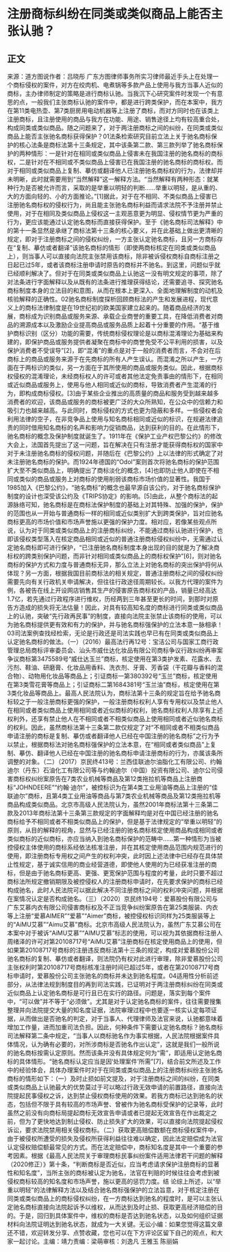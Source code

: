 # 注册商标纠纷在同类或类似商品上能否主张认驰？
## 正文
来源：道方图说作者：吕晓彤 广东方图律师事务所实习律师最近手头上在处理一个商标侵权的案件，对方在绞肉机、电煮锅等多款产品上使用与我方当事人近似的商标，主办律师制定的策略是进行商标认驰。当我沉下心研究案件时发现一个有意思的点，一般我们主张商标认驰的案件中，都是进行跨类保护，而在本案中，我方在第11类电热壶、第7类厨房用电动机器等上注册了商标，而对方同时也在该类上注册商标，且注册使用的商品与我方在功能、用途、销售途径上均有较高重合处，构成同类或类似商品。随之问题来了，对于两注册商标之间的纠纷，在同类或类似商品上能否主张驰名商标获得保护？01法条检索研究目前立法上关于驰名商标保护的核心法条是商标法第十三条规定，其中该条第二款、第三款列举了驰名商标保护的两种情形：一是针对在相同或类似商品上侵害未在我国注册的驰名商标的商标权，二是针对在不相同或不类似商品上侵害已在我国注册的驰名商标的商标权。而对于相同或类似商品上复制、摹仿或翻译他人已注册驰名商标权的行为，法律却并未明晰，此时就需要用到“当然解释”这一解释方法。“当然解释有两种形态：就某种行为是否被允许而言，采取的是举重以明轻的判断……举重以明轻，是从重的、大的方面向轻的、小的方面推论。”[1]据此，对于在不相同、不类似商品上侵害已注册驰名商标权的侵权行为，尚且能主张驰名商标利益而请求法院不予注册并禁止使用，对于在相同及类似商品上侵权这一主观恶意更为明显、侵权情节更为严重的行为，更应该能通过认定驰名商标而直接获得保护。至于《驰名商标司法解释》中的第十一条显然是承继了商标法第十三条的核心要义，并在此基础上做出更清晰的规定，即对于注册商标之间的侵权纠纷，一方主张认定驰名商标，且另一方商标存在“复制、摹仿或者翻译”该驰名商标的情形（即使两商标核定在同类或类似商品上），则当事人可以直接向法院主张禁用该商标，除非被诉侵权商标自商标注册之日起已过5年，或者该商标注册申请时原告的商标并不驰名。到这里，问题似乎就已经顺利解决了。但对于在同类或类似商品上认驰这一没有明文规定的事项，除了对法条进行字面解释以及从既有的法条进行推理获得结论，还需要追寻、探究驰名商标制度本身的立法目的和意图，从而在根本上更深入、全面地理解制度的动机及核验解释的正确性。02驰名商标制度探析回顾商标法的产生和发展进程，现代意义上的商标法律制度是在19世纪初的欧美国家建立起来的。随着商品经济的发展，商标成为识别商品或服务来源、承载企业商誉的重要工具，在降低消费者对商品的溯源成本以及激励企业提高商品或服务品质上起着十分重要的作用。“基于维护商标识别（区分）功能的需要，传统商标侵权理论是以商标混淆理论为基础来构建的，即保护商品或服务提供者凝聚在商标中的商誉免受不公平利用的损害，以及保护消费者不受误导”[2]，即“混淆”的重点是对于一般的消费者而言，不会对在后商标上的商品或服务来源于在先商标的所有人产生误认。而混淆之所以产生，一方面在于两标识的类似，另一方面在于其所使用的商品或服务类似。因此，根据商标权侵权的混淆理论，未经商标权人的许可或者其他法定免责事由的情形下，在相同或近似商品或服务上，使用与他人相同或近似的商标，导致消费者产生混淆的行为，即构成商标侵权。[3]由于某些企业推出的高质量的商品和服务受到越来越多消费者的欢迎，该商品或服务的商标被更广泛的大众所熟知，在公众中的信赖力和吸引力也越来越高。与此同时，商标侵权的方式也更为隐蔽和多样。一些侵权者会利用法律的空子，在非竞争品上使用与知名商标相同或近似的标识，在规避法律追责的同时借用知名商标的名声和影响力促销商品，达到获利的目的。在此情形下，驰名商标的概念及保护制度就诞生了。1911年在《保护工业产权巴黎公约》的修改大会上，法国首先提出了这一问题，旨在解决在只有注册才能获得商标权的国家中对于未注册驰名商标的侵权问题，并随后在《巴黎公约》上以法律的形式确定了对未注册驰名商标的保护。而1924年德国的“Odol”案则首次将驰名商标的保护范围扩大至不类似商品上，明确提出了商标淡化的概念，[4]也即防止他人即使在不相同或类似的商品或服务上对商标的使用削弱该商标市场价值的显著性。我国于1985加入《巴黎公约》，“驰名商标”的概念也最早源自该公约，对于驰名商标保护制度的设计也深受该公约及《TRIPS协定》的影响。[5]由此，从整个商标法的起源脉络可知，驰名商标是在商标法保护制度的基础上对其特殊、加强的保护，保护的范围也从一开始与普通商标一样的相同或近似类别扩大到跨类保护，旨对应驰名商标更高的市场价值和市场声誉施以更强的保护力度。相对应，若像某些观点所说，认为对于同类或类似商品上的注册商标纠纷，不能通过商标认驰进行保护，也即该侵权类型落入在核定商品相同或近似的普通注册商标侵权纠纷中，无需通过认定驰名商标即可进行保护，“已注册驰名商标制度本身出现的目的就是为了解决商标权的跨类别保护问题，而非针对相同或类似商品上的商标权保护”[6]，则对驰名商标的保护方式和力度与普通商标无异，那么立法上对驰名商标的突出保护将何从体现？另一方面，根据我国目前商标法的相关规定，普通注册商标之间的侵权纠纷需要先向有关行政机关申请解决，但往往行政途径周期较长。以我方代理的案件为例，各被告在线上开设网店销售其生产的侵害原告商标权的产品，销量已经高达1.7亿，若先通过行政程序进行维权，历经两到三年甚至更长的时间，到那时对原告方造成的损失将无法估量！因此，对具有较高知名度的商标进行同类或类似商品上的认驰，突破“先行政再民事”的制度，直接向法院主张禁止该商标的使用，可以为驰名商标提供更有效和有力的保护，并与驰名商标强保护的立法本意一脉相承！03司法案例查找经检索，无论是行政还是司法实践也早已有在同类或类似商品上认定驰名商标的做法。（一）（2016）最高法行再12号：宝洁公司与国家工商行政管理总局商标评审委员会、汕头市威仕达化妆品有限公司商标争议行政纠纷再审案争议商标第3475589号“威仕达玉兰”商标，核定使用在第3类护发素、花露水、去污剂、鞋油、研磨膏、化妆品用香料、洗衣剂、牙膏、芳香袋（干花瓣与香料的混合物）、动物用化妆品等商品上；引证商标一第380392号“玉兰”商标，核定使用在第3类雪花膏等商品上；引证商标二第1684381号“玉兰油”商标，核定使用在第3类化妆品等商品上。最高人民法院认为，商标法第十三条的规定旨在给予驰名商标较之于一般注册商标更强的保护，一般注册商标权利人享有专用权以及禁止他人在相同或者类似商品上使用相同或者近似商标的权利，驰名商标权利人除享有上述权利外，还享有禁止他人在不相同或者不相类似商品上使用相同或者近似驰名商标的权利。因此，虽然商标法第十三条第二款仅规定了对“不相同或者不相类似商品申请注册的商标是复制、摹仿或者翻译他人已经在中国注册的驰名商标”之行为予以禁止，根据商标法对驰名商标强保护的立法本意，在“相同或者类似商品”上复制、摹仿、翻译他人已经在中国注册的驰名商标申请注册商标的行为，亦属该条所调整的对象。（二）（2017）京民终413号：兰西佳联迪尔油脂化工有限公司、约翰迪尔（丹东）石油化工有限公司等与约翰迪尔（中国）投资有限公司、迪尔公司侵害商标权纠纷案原告在7类农业机械等商品及第12类拖拉机等商品上注册商标“JOHNDEERE”“约翰·迪尔”，被控标识为在第4类工业用油等商品上注册的“佳联迪尔”商标，且第4类工业用油等商品与第7类农业机械等商品及第12类拖拉机等商品构成类似商品。北京市高级人民法院认为，虽然2001年商标法第十三条第二款及2013年商标法第十三条第三款规定的字面解释均是对在中国已经注册的驰名商标给予不相同或者不相类似商品上的保护，但是基于法律规定的“举重以明轻”的原则，从目的解释的视角，显然与已经注册的驰名商标核定使用商品构成相同或者类似商标的近似商标，亦应当纳入到驰名商标保护的范畴中……第一种情形为当被控侵权主体使用的商标系经依法核准注册，并在其核定使用商品范围内规范进行的使用，即注册商标专用权之间产生的权利冲突，此时因上述法律中已经存在具体禁止性规定，基于诚实信用的商业经营道德，即使他人使用的为已经获准注册的商标，但是由于驰名商标更高、更强、更宽保护范围与程度的考量，此时只要不超过商标法所规定撤销期限及被控侵权人的注册商标申请时，在先要求保护的商标已经构成驰名，此时人民法院可以据此解决不同注册商标之间的权利冲突问题，并根据在案情况认定是否构成驰名。（三）（2020）京民终194号：爱慕股份有限公司与广东艾慕内衣有限公司侵害商标权及不正当竞争纠纷案原告在第25类服装、内衣等上注册“爱慕AIMER”“爱慕”“Aimer”商标，被控侵权标识同样为25类服装等上的“AiMU艾慕”“Aimu艾慕”商标。北京市高级人民法院认为，虽然广东艾慕公司在本案中对于被诉“AiMU艾慕”“AIMU艾慕”标志的使用，可以视为其依据商标注册人周绪泽的许可对第20108717号“AiMU艾慕”注册商标在核定使用商品上的使用，但如果第20108717号商标的注册违反商标法第十三条的规定，构成对爱慕股份公司驰名商标的复制、摹仿或者翻译，则法院仍有权对此进行审理，除非爱慕股份公司主张权利时第20108717号商标核准注册时间已超过5年，或者在第20108717号商标申请时，爱慕股份公司主张驰名的商标并未达到驰名程度。04适用性分析前述部分，从法律法规到制度目的再到司法实践，已证明对于两注册商标纠纷在同类或近似商品上认定驰名商标是可行且已在实行的路径。问题是，落实到每个案件中，“可以做”并不等于“必须做”。尤其是对于认定驰名商标的案件，往往需要搜集整理并向法院提交大量的知名度证据，法院审理过程中也要逐一核实认定每项证据，从而做出是否驰名的判定，对于当事人、代理律师及法官来说，认驰都意味着增加工作量，进而加重司法负担。因此，何种条件下需要认定驰名商标？驰名商标司法解释第二条中规定，“当事人以商标驰名作为事实根据，人民法院根据案件具体情况，认为确有必要的，对所涉商标是否驰名作出认定”，这就是我们一般所说的驰名商标按需认定原则。然而该条并没有具体规定何为“需”，即适用认定驰名商标的具体情形。“驰名商标认定应当是因‘处理案件’所需”[7]，结合前文所述及工作中的经验体会，具体办理案件时对于在同类或类似商品上的注册商标纠纷主张驰名商标的情形如下：（一）及时止损如前文提及，对于注册商标之间的纠纷，在同类或类似商品上认驰最大的优势莫过于可以略过行政无效申请的前置路径，直接向法院提起民事侵权之诉，达到禁止侵权商标使用的效果。若我方商标已达到驰名的状态，包括但不限于具有较高的市场声誉、曾被作为驰名商标受保护的记录等，此时虽然之前没有向商标局提起商标无效宣告申请或者已提起无效宣告在作出裁定之前，但为了更快地达到制止侵权、防止损失扩大的效果，可以直接向法院提起侵权诉讼，要求法院禁用相关侵权商标。（二）获取更高赔偿数额在商标侵权案件中，由于被侵权所遭受的损失及侵权所获得利益往往难以确定，因此法定赔偿成为法官认定侵权赔偿额最常见的方式。而在法定赔偿中，商标知名度是其中一个重要的参考因素。根据《最高人民法院关于审理商标民事纠纷案件适用法律若干问题的解释（2020修正）》第十条，“判断商标是否近似，应当考虑请求保护注册商标的显著性和知名度”，当所主张的商标被认定为驰名，法官在判赔的时候往往会考虑到被侵权商标较高的知名度和市场声誉，施以更高的惩罚力度。结 论综上所述，以“举重以明轻”的法律解释方法以及结合驰名商标强保护的立法旨意，对于核定注册在同类或类似商品上的商标侵权纠纷，在一方商标达到驰名的程度时，是可以主张认定驰名商标直接向法院起诉予以维权，从而达到及时止损、获取更高经济赔偿的目的。于是，回归到具体案件中，维权的商标是否达到驰名状态，以及如何组织证据材料向法院证明达到驰名状态，就成为一大关键。无讼小编：如果您觉得这篇文章还不错，欢迎转发分享、点赞收藏，您也可以在下方评论区留下自己的观点，和大家一起讨论。主编：靖力责编：梁萌审核：刘逸凡 王雅玉 陈丽娟